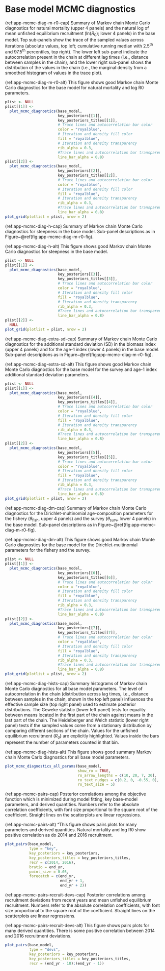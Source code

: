 \newpage

\rfoot{Base model MCMC diagnostics}

# Base model MCMC diagnostics {#sec:app-mcmc-diagnostics}

(ref:app-mcmc-diag-m-r0-cap) Summary of Markov chain Monte Carlo diagnostics
for natural mortality (upper 4 panels) and the natural log of mean unfished
equilibrium recruitment (ln($R_0$); lower 4 panels) in the base
model. Top sub-panels show the trace of the sampled values across iterations
(absolute values, top left; cumulative running median with 2.5^th^ and
97.5^th^ percentiles, top right). The lower left sub-panel indicate the
autocorrelation present in the chain at different lag times (i.e., distance
between samples in the chain), and the lower right sub-panel shows the
distribution of the values in the chain (i.e., the marginal density from a
smoothed histogram of values in the trace plot).

(ref:app-mcmc-diag-m-r0-alt) This figure shows good Markov chain Monte Carlo
diagnostics for the base model for natural mortality and log R0 parameters.

```r
plist <- NULL
plist[[1]] <-
  plot_mcmc_diagnostics(base_model,
                        key_posteriors[[1]],
                        key_posteriors_titles[[1]],
                        # Trace lines and autocorrelation bar color
                        color = "royalblue",
                        # Iteration and density fill color
                        fill = "royalblue",
                        # Iteration and density transparency
                        rib_alpha = 0.3,
                        #Trace lines and autocorrelation bar transparency
                        line_bar_alpha = 0.8)
plist[[2]] <-
  plot_mcmc_diagnostics(base_model,
                        key_posteriors[[2]],
                        key_posteriors_titles[[2]],
                        # Trace lines and autocorrelation bar color
                        color = "royalblue",
                        # Iteration and density fill color
                        fill = "royalblue",
                        # Iteration and density transparency
                        rib_alpha = 0.3,
                        #Trace lines and autocorrelation bar transparency
                        line_bar_alpha = 0.8)
plot_grid(plotlist = plist, nrow = 2)
```

(ref:app-mcmc-diag-h-cap) Summary of Markov chain Monte Carlo
diagnostics for steepness in the base model.
Sub-panel descriptions as in Figure~\@ref(fig:app-mcmc-diag-m-r0-fig).

(ref:app-mcmc-diag-h-alt) This figure shows good Markov chain Monte
Carlo diagnostics for steepness in the base model.

```r

plist <- NULL
plist[[1]] <-
  plot_mcmc_diagnostics(base_model,
                        key_posteriors[[3]],
                        key_posteriors_titles[[3]],
                        # Trace lines and autocorrelation bar color
                        color = "royalblue",
                        # Iteration and density fill color
                        fill = "royalblue",
                        # Iteration and density transparency
                        rib_alpha = 0.3,
                        #Trace lines and autocorrelation bar transparency
                        line_bar_alpha = 0.8)
plist[[2]] <-
  NULL
plot_grid(plotlist = plist, nrow = 2)
```
(ref:app-mcmc-diag-extra-sd-cap) Summary of Markov chain Monte Carlo
diagnostics for the additional standard deviation (SD) in the biomass
index (upper 4 panels) and for the age-1 index (lower 4 panels) in the base
model. Sub-panel descriptions as in Figure~\@ref(fig:app-mcmc-diag-m-r0-fig).

(ref:app-mcmc-diag-extra-sd-alt) This figure shows good Markov chain Monte
Carlo diagnostics for the base model for the survey and age-1 index additional
standard deviation parameters.

```r

plist <- NULL
plist[[1]] <-
  plot_mcmc_diagnostics(base_model,
                        key_posteriors[[4]],
                        key_posteriors_titles[[4]],
                        # Trace lines and autocorrelation bar color
                        color = "royalblue",
                        # Iteration and density fill color
                        fill = "royalblue",
                        # Iteration and density transparency
                        rib_alpha = 0.3,
                        #Trace lines and autocorrelation bar transparency
                        line_bar_alpha = 0.8)
plist[[2]] <-
  plot_mcmc_diagnostics(base_model,
                        key_posteriors[[5]],
                        key_posteriors_titles[[5]],
                        # Trace lines and autocorrelation bar color
                        color = "royalblue",
                        # Iteration and density fill color
                        fill = "royalblue",
                        # Iteration and density transparency
                        rib_alpha = 0.3,
                        #Trace lines and autocorrelation bar transparency
                        line_bar_alpha = 0.8)
plot_grid(plotlist = plist, nrow = 2)
```
(ref:app-mcmc-diag-dm-cap) Summary of Markov chain Monte Carlo diagnostics
for the Dirichlet-multinomial age-composition parameters for the
fishery ($\theta_{\text{fish}}$, upper 4 panels) and the survey
($\theta_{\text{surv}}$, lower 4 panels) in the base model. Sub-panel
descriptions as in Figure~\@ref(fig:app-mcmc-diag-m-r0-fig).

(ref:app-mcmc-diag-dm-alt) This figure shows good Markov chain Monte Carlo
diagnostics for the base model for the Dirichlet-multinomial parameters
for the fishery and the survey.

```r

plist <- NULL
plist[[1]] <-
  plot_mcmc_diagnostics(base_model,
                        key_posteriors[[6]],
                        key_posteriors_titles[[6]],
                        # Trace lines and autocorrelation bar color
                        color = "royalblue",
                        # Iteration and density fill color
                        fill = "royalblue",
                        # Iteration and density transparency
                        rib_alpha = 0.3,
                        #Trace lines and autocorrelation bar transparency
                        line_bar_alpha = 0.8)
plist[[2]] <-
  plot_mcmc_diagnostics(base_model,
                        key_posteriors[[7]],
                        key_posteriors_titles[[7]],
                        # Trace lines and autocorrelation bar color
                        color = "royalblue",
                        # Iteration and density fill color
                        fill = "royalblue",
                        # Iteration and density transparency
                        rib_alpha = 0.3,
                        #Trace lines and autocorrelation bar transparency
                        line_bar_alpha = 0.8)
plot_grid(plotlist = plist, nrow = 2)
```
(ref:app-mcmc-diag-hists-cap) Summary histograms of Markov chain Monte Carlo
diagnostics for all base model parameters. The level of autocorrelation in
the chain (distribution across lag times, i.e., distance between samples in
the chain, shown in the top left panel) influences the effective sample size
(top right panel) used to estimate posterior distributions. The Geweke
statistic (lower left panel) tests for equality between means located in the
first part of the chain against means in the last part of the chain. The
Heidelberger and Welch statistic (lower right panel) tests if the sampled
values come from a stationary distribution by comparing different sections
of the chain. Values for the unfished equilibrium recruitment ($R_0$) are
explicitly highlighted. Values inside the bars represent the number of
parameters counted in that bin.

(ref:app-mcmc-diag-hists-alt) This figure shows good summary Markov chain
Monte Carlo diagnostics for all base model parameters.

```r

plot_mcmc_diagnostics_all_params(base_model,
                                 show_ro = TRUE,
                                 ro_arrow_lengths = c(10, 20, 7, 20),
                                 ro_text_nudges = c(0.2, 0, -0.55, 0),
                                 ro_text_size = 5)
```

(ref:app-mcmc-pairs-cap) Posterior correlations among the objective
function which is minimized during model fitting, key base-model parameters,
and derived quantities. Numbers refer to the absolute correlation
coefficients, with font size proportional to the square root of the
coefficient. Straight lines on the scatterplots are linear regressions.

(ref:app-mcmc-pairs-alt) "This figure shows pairs plots for many parameters
and derived quantities. Natural mortality and log R0 show positive
correlation as do 2014 and 2016 recruitment.

```r

plot_pairs(base_model,
           type = "key",
           key_posteriors = key_posteriors,
           key_posteriors_titles = key_posteriors_titles,
           recr = c(2014, 2016),
           bratio = end_yr,
           point_size = 0.05,
           forecatch = c(end_yr,
                         end_yr + 1,
                         end_yr + 2))
```

(ref:app-mcmc-pairs-recruit-devs-cap) Posterior correlations among
recruitment deviations from recent years and mean unfished equilibrium
recruitment. Numbers refer to the absolute correlation coefficients, with
font size proportional to the square root of the coefficient.
Straight lines on the scatterplots are linear regressions.

(ref:app-mcmc-pairs-recruit-devs-alt) This figure shows pairs plots for
many derived quantities. There is some positive correlation between 2014
and 2016 recruitment deviations.

```r

plot_pairs(base_model,
           type = "devs",
           key_posteriors = key_posteriors,
           key_posteriors_titles = key_posteriors_titles,
           recr = (end_yr - 10):(end_yr - 1))
```

\clearpage
